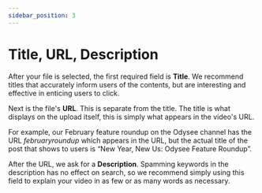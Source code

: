 ---
sidebar_position: 3
---

# Title, URL, Description

After your file is selected, the first required field is **Title**. We recommend titles that accurately inform users of the contents, but are interesting and effective in enticing users to click.

Next is the file's **URL**. This is separate from the title. The title is what displays on the upload itself, this is simply what appears in the video's URL.

For example, our February feature roundup on the Odysee channel has the URL *februaryroundup* which appears in the URL, but the actual title of the post that shows to users is “New Year, New Us: Odysee Feature Roundup”.

After the URL, we ask for a **Description**. Spamming keywords in the description has no effect on search, so we recommend simply using this field to explain your video in as few or as many words as necessary.
